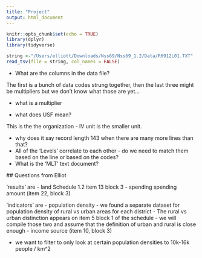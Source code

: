 ```yaml
---
title: "Project"
output: html_document
---
```


```r
knitr::opts_chunk$set(echo = TRUE)
library(dplyr)
library(tidyverse)
```

```r
string <-"/Users/elliott/Downloads/Nss69/Nss69_1.2/Data/R6912L01.TXT"
read_tsv(file = string, col_names = FALSE)
```


- What are the columns in the data file? 

The first is a bunch of data codes strung together, then the last three might
be multipliers but we don't know what those are yet...

- what is a multiplier

 - what does USF mean?
 
 This is the the organization - IV unit is the smaller unit.
 
 - why does it say record length 143 when there are many more lines than that? 
 - All of the 'Levels' correlate to each other - do we need to match them based on the line or based on the codes? 
 - What is the 'MLT' text document?
 
 
 ## Questions from Elliot
 
 'results' are 
 - land  Schedule 1.2 item 13 block 3
 - spending spending amount (item 22, block 3)
 
 'indicators' are
 - population density
       - we found a separate dataset for population density of rural vs urban 
      areas for each district
      - The rural vs urban distinction appears on item 5 block 1 of the schedule
      - we will compile those two and assume that the definition of urban and rural
      is close enough
 - income source (item 10, block 3)
 
 - we want to filter to only look at certain population densities to 10k-16k people / km^2